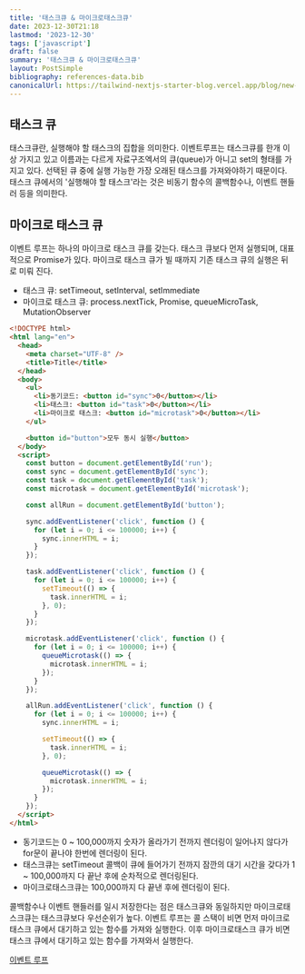 ```yaml
---
title: '태스크큐 & 마이크로태스크큐'
date: 2023-12-30T21:18
lastmod: '2023-12-30'
tags: ['javascript']
draft: false
summary: '태스크큐 & 마이크로태스크큐'
layout: PostSimple
bibliography: references-data.bib
canonicalUrl: https://tailwind-nextjs-starter-blog.vercel.app/blog/new-features-in-v1/
---
```


## 태스크 큐

태스크큐란, 실행해야 할 태스크의 집합을 의미한다.
이벤트루프는 태스크큐를 한개 이상 가지고 있고 이름과는 다르게 자료구조엑서의 큐(queue)가 아니고 set의 형태를 가지고 있다.
선택된 큐 중에 실행 가능한 가장 오래된 태스크를 가져와야하기 때문이다. 태스크 큐에서의 '실행해야 할 태스크'라는 것은 비동기 함수의 콜백함수나, 이벤트 핸들러 등을 의미한다.

## 마이크로 태스크 큐

이벤트 루프는 하나의 마이크로 태스크 큐를 갖는다. 태스크 큐보다 먼저 실행되며, 대표적으로 Promise가 있다.
마이크로 태스크 큐가 빌 때까지 기존 태스크 큐의 실행은 뒤로 미뤄 진다.

- 태스크 큐: setTimeout, setInterval, setImmediate
- 마이크로 태스크 큐: process.nextTick, Promise, queueMicroTask, MutationObserver

```html
<!DOCTYPE html>
<html lang="en">
  <head>
    <meta charset="UTF-8" />
    <title>Title</title>
  </head>
  <body>
    <ul>
      <li>동기코드: <button id="sync">0</button></li>
      <li>태스크: <button id="task">0</button></li>
      <li>마이크로 태스크: <button id="microtask">0</button></li>
    </ul>

    <button id="button">모두 동시 실행</button>
  </body>
  <script>
    const button = document.getElementById('run');
    const sync = document.getElementById('sync');
    const task = document.getElementById('task');
    const microtask = document.getElementById('microtask');

    const allRun = document.getElementById('button');

    sync.addEventListener('click', function () {
      for (let i = 0; i <= 100000; i++) {
        sync.innerHTML = i;
      }
    });

    task.addEventListener('click', function () {
      for (let i = 0; i <= 100000; i++) {
        setTimeout(() => {
          task.innerHTML = i;
        }, 0);
      }
    });

    microtask.addEventListener('click', function () {
      for (let i = 0; i <= 100000; i++) {
        queueMicrotask(() => {
          microtask.innerHTML = i;
        });
      }
    });

    allRun.addEventListener('click', function () {
      for (let i = 0; i <= 100000; i++) {
        sync.innerHTML = i;

        setTimeout(() => {
          task.innerHTML = i;
        }, 0);

        queueMicrotask(() => {
          microtask.innerHTML = i;
        });
      }
    });
  </script>
</html>
```

- 동기코드는 0 ~ 100,000까지 숫자가 올라가기 전까지 렌더링이 일어나지 않다가 for문이 끝나야 한번에 렌더링이 된다.
- 태스크큐는 setTimeout 콜백이 큐에 들어가기 전까지 잠깐의 대기 시간을 갖다가 1 ~ 100,000까지 다 끝난 후에 순차적으로 렌더링된다.
- 마이크로태스크큐는 100,000까지 다 끝낸 후에 렌더링이 된다.

콜백함수나 이벤트 핸들러를 일시 저장한다는 점은 태스크큐와 동일하지만 마이크로태스크큐는 태스크큐보다 우선순위가 높다.
이벤트 루프는 콜 스택이 비면 먼저 마이크로태스크 큐에서 대기하고 있는 함수를 가져와 실행한다. 이후 마이크로태스크 큐가 비면 태스크 큐에서 대기하고 있는 함수를 가져와서 실행한다.

[이벤트 루프](https://developer.mozilla.org/ko/docs/Web/JavaScript/Event_loop)
